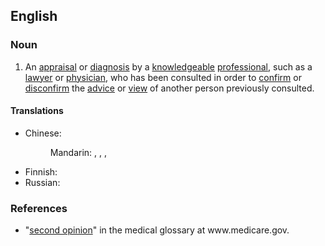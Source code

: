 ==English==

===Noun===
{{en-noun}}

# An [[appraisal]] or [[diagnosis]] by a [[knowledgeable]] [[professional]], such as a [[lawyer]] or [[physician]], who has been consulted in order to [[confirm]] or [[disconfirm]] the [[advice]] or [[view]] of another person previously consulted.
#: {{ux|en|After my doctor told me that my illness was psychosomatic, I sought a '''second opinion'''.}}

====Translations====
{{trans-top|appraisal by a professional to confirm or disconfirm the advice of another person}}
* Chinese:
*: Mandarin: {{t|cmn|[[第二]][[意見]]|sc=Hani}}, {{t|cmn|[[第二]][[意见]]|tr=dì'èr yìjiàn|sc=Hani}}, {{t|cmn|[[補充性]][[的]][[意見]]}}, {{t|cmn|[[补充性]][[的]][[意见]]|tr=bǔchōngxìng de yìjiàn}}
{{trans-mid}}
* Finnish: {{t|fi|[[toinen]] [[mielipide]]}}
* Russian: {{t-needed|ru}}
{{trans-bottom}}

===References===
* "[https://web.archive.org/web/20070920075819/http://www.medicare.gov/Glossary/ShowTerm.asp?Language=English second opinion]" in the medical glossary at www.medicare.gov.